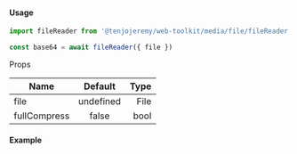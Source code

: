 
<Meta title='Media|File/fileReader' />

#### Usage

```js
import fileReader from '@tenjojeremy/web-toolkit/media/file/fileReader'

const base64 = await fileReader({ file })
```

Props

| Name         |  Default  | Type |
| ------------ | :-------: | ---: |
| file         | undefined | File |
| fullCompress |   false   | bool |

#### Example

<Story name='Example'>
  <Example />
</Story>
